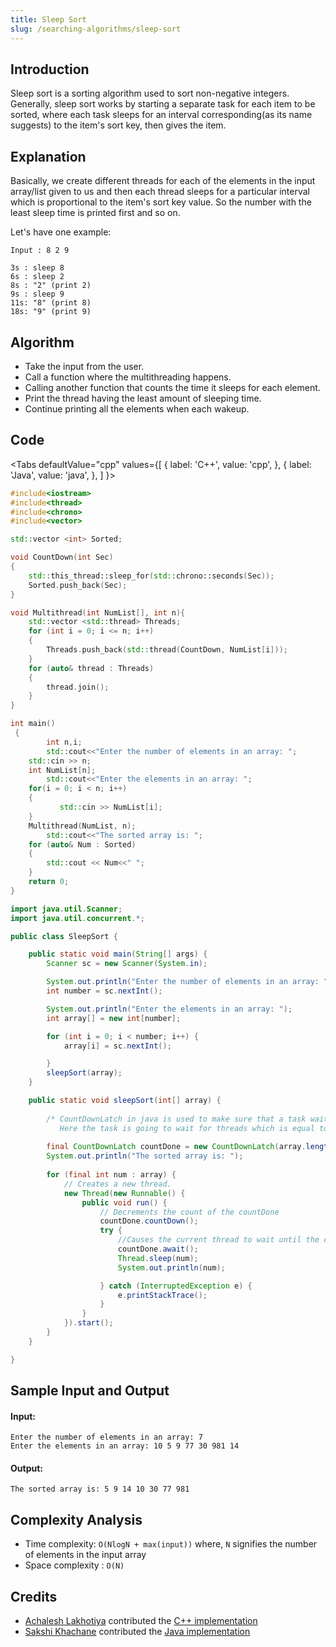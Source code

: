 ```yaml
---
title: Sleep Sort
slug: /searching-algorithms/sleep-sort
---
```


## Introduction

Sleep sort is a sorting algorithm used to sort non-negative integers. Generally, sleep sort works by starting a separate task for each item to be sorted, where each task sleeps for an interval corresponding(as its name suggests) to the item's sort key, then gives the item.

## Explanation

Basically, we create different threads for each of the elements in the input array/list given to us and then each thread sleeps for a particular interval which is proportional to the item's sort key value. So the number with the least sleep time is printed first and so on.

Let's have one example: 
```
Input : 8 2 9

3s : sleep 8
6s : sleep 2
8s : "2" (print 2)
9s : sleep 9
11s: "8" (print 8)
18s: "9" (print 9)
```

## Algorithm

- Take the input from the user.
- Call a function where the multithreading happens.
- Calling another function that counts the time it sleeps for each element.
- Print the thread having the least amount of sleeping time.
- Continue printing all the elements when each wakeup.

## Code


<Tabs
  defaultValue="cpp"
  values={[
    { label: 'C++', value: 'cpp', },
    { label: 'Java', value: 'java', },
  ]
}>
<TabItem value="cpp">

```cpp
#include<iostream>
#include<thread>
#include<chrono>
#include<vector>

std::vector <int> Sorted;

void CountDown(int Sec)
{
	std::this_thread::sleep_for(std::chrono::seconds(Sec));
	Sorted.push_back(Sec);
}

void Multithread(int NumList[], int n){
    std::vector <std::thread> Threads;
    for (int i = 0; i <= n; i++)
	{
		Threads.push_back(std::thread(CountDown, NumList[i]));
	}
	for (auto& thread : Threads)
	{
		thread.join();
	}
}

int main()
 {
    	int n,i;
        std::cout<<"Enter the number of elements in an array: ";
	std::cin >> n;
	int NumList[n];
        std::cout<<"Enter the elements in an array: ";
	for(i = 0; i < n; i++)
	{
           std::cin >> NumList[i];
	}
	Multithread(NumList, n);
        std::cout<<"The sorted array is: "; 
	for (auto& Num : Sorted)
	{
		std::cout << Num<<" ";
	}
    return 0;
}
```

</TabItem>
<TabItem value="java">

```java
import java.util.Scanner;
import java.util.concurrent.*;

public class SleepSort {

    public static void main(String[] args) {
        Scanner sc = new Scanner(System.in);

        System.out.println("Enter the number of elements in an array: ");
        int number = sc.nextInt();

        System.out.println("Enter the elements in an array: ");
        int array[] = new int[number];

        for (int i = 0; i < number; i++) {
            array[i] = sc.nextInt();

        }
        sleepSort(array);
    }

    public static void sleepSort(int[] array) {
        
        /* CountDownLatch in java is used to make sure that a task waits for other threads before it starts.
           Here the task is going to wait for threads which is equal to array length before it starts. */
	   
        final CountDownLatch countDone = new CountDownLatch(array.length);
        System.out.println("The sorted array is: ");
        
        for (final int num : array) {
            // Creates a new thread.
            new Thread(new Runnable() {
                public void run() {
                    // Decrements the count of the countDone
                    countDone.countDown();
                    try {
                        //Causes the current thread to wait until the countDone has counted down to zero
                        countDone.await();
                        Thread.sleep(num);
                        System.out.println(num);

                    } catch (InterruptedException e) {
                        e.printStackTrace();
                    }
                }
            }).start();
        }
    }

}
```

</TabItem>
</Tabs>

## Sample Input and Output

#### Input:

```
Enter the number of elements in an array: 7
Enter the elements in an array: 10 5 9 77 30 981 14
```

#### Output:

```
The sorted array is: 5 9 14 10 30 77 981
```

## Complexity Analysis

- Time complexity: `O(NlogN + max(input))` where, `N` signifies the number of elements in the input array
- Space complexity : `O(N)`

## Credits

- [Achalesh Lakhotiya](https://github.com/achalesh27022003) contributed the [C++ implementation](https://github.com/TesseractCoding/NeoAlgo/blob/master/C-Plus-Plus/sort/sleep_sort.cpp)
- [Sakshi Khachane](https://github.com/sakshikhachane) contributed the [Java implementation](https://github.com/TesseractCoding/NeoAlgo/blob/master/Java/sort/SleepSort.java)
